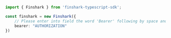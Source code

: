 ```typescript index.ts
import { Finshark } from 'finshark-typescript-sdk';

const finshark = new Finshark({
    // Please enter into field the word 'Bearer' following by space and JWT
    bearer: "AUTHORIZATION"
})
```